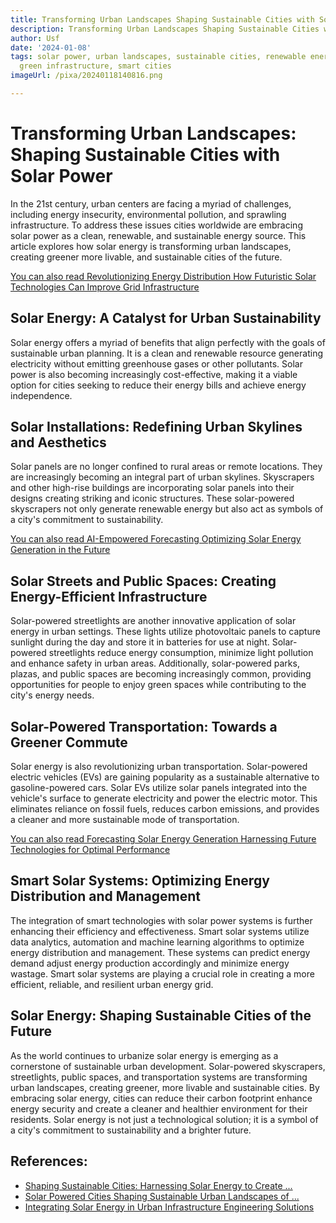 ```yaml
---
title: Transforming Urban Landscapes Shaping Sustainable Cities with Solar Power
description: Transforming Urban Landscapes Shaping Sustainable Cities with Solar Power
author: Usf
date: '2024-01-08'
tags: solar power, urban landscapes, sustainable cities, renewable energy, clean energy,
  green infrastructure, smart cities
imageUrl: /pixa/20240118140816.png

---
```

# Transforming Urban Landscapes:  Shaping Sustainable Cities with Solar Power

In the 21st century, urban centers are facing a myriad  of challenges, including energy insecurity, environmental pollution, and sprawling  infrastructure. To  address these  issues cities worldwide are embracing solar power as a clean, renewable, and sustainable energy source. This article explores how solar energy is transforming urban landscapes, creating greener more livable, and sustainable  cities of the future.

[You can also read Revolutionizing Energy Distribution How Futuristic Solar Technologies Can Improve  Grid Infrastructure](Revolutionizing%20Energy%20Distribution%20How%20Futuristic%20Solar%20Technologies%20Can%20Improve%20Grid%20Infrastructure)


## Solar Energy: A Catalyst for Urban Sustainability

Solar energy offers a myriad of benefits that align perfectly with the  goals of sustainable urban planning.  It is a clean and renewable resource  generating electricity without emitting greenhouse gases or other pollutants.  Solar  power is also becoming increasingly cost-effective, making  it  a viable  option for cities seeking to reduce their energy bills and achieve energy independence.

## Solar Installations: Redefining Urban Skylines and Aesthetics

Solar panels are no longer confined  to rural  areas or remote locations. They are increasingly becoming an integral part of  urban  skylines. Skyscrapers  and other high-rise buildings are incorporating solar panels into their designs creating striking and iconic structures. These solar-powered skyscrapers not only generate renewable energy  but also act as symbols of  a city's commitment to sustainability.

[You  can also read AI-Empowered Forecasting Optimizing Solar Energy Generation in the Future](AI-Empowered%20Forecasting%20Optimizing%20Solar%20Energy%20Generation%20in%20the%20Future)


## Solar Streets and Public Spaces: Creating Energy-Efficient Infrastructure

Solar-powered streetlights are another innovative  application of solar energy in urban  settings. These  lights utilize  photovoltaic panels to capture sunlight during the day and store  it in  batteries for use at night. Solar-powered streetlights reduce energy consumption, minimize light pollution and enhance safety in urban areas. Additionally, solar-powered parks, plazas, and public spaces are becoming increasingly common, providing opportunities for people to enjoy  green spaces while contributing to  the city's energy needs.

##  Solar-Powered Transportation: Towards a Greener Commute

Solar energy  is also revolutionizing urban transportation. Solar-powered electric vehicles (EVs) are gaining popularity as a sustainable alternative to  gasoline-powered  cars. Solar EVs utilize solar panels integrated into the  vehicle's surface to generate electricity  and power the electric motor.  This eliminates reliance on fossil fuels, reduces carbon emissions, and provides a cleaner and more sustainable mode of transportation.

[You can also read Forecasting Solar Energy Generation Harnessing  Future Technologies for Optimal Performance](Forecasting%20Solar%20Energy%20Generation%20Harnessing%20Future%20Technologies%20for%20Optimal%20Performance)


## Smart Solar Systems: Optimizing Energy Distribution and Management

The integration of smart technologies  with solar power systems  is further enhancing their efficiency and  effectiveness. Smart solar  systems utilize  data analytics, automation and machine learning algorithms to optimize energy distribution and management. These systems can predict energy demand adjust energy production accordingly and minimize energy wastage. Smart  solar systems are playing a crucial role in creating a more efficient, reliable, and resilient urban energy grid.

## Solar Energy: Shaping Sustainable Cities of the Future

As the world continues to urbanize solar energy is emerging  as a cornerstone  of sustainable urban development. Solar-powered skyscrapers, streetlights, public  spaces, and transportation systems are transforming  urban landscapes, creating greener, more livable and sustainable cities. By embracing solar energy, cities can reduce their carbon footprint enhance energy security and create a cleaner and healthier  environment for their residents. Solar energy is not just a technological  solution;  it is a symbol of a city's commitment  to sustainability and a brighter future.

## References:
- [Shaping Sustainable Cities: Harnessing Solar Energy to Create ...](https://energy5.com/shaping-sustainable-cities-harnessing-solar-energy-to-create-greener-urban-environments)
- [Solar Powered Cities Shaping Sustainable Urban Landscapes of ...](https://www.youtube.com/watch?v=9oFTnpEntac)
- [Integrating Solar Energy in Urban Infrastructure Engineering Solutions](https://utilitiesone.com/integrating-solar-energy-in-urban-infrastructure-engineering-solutions)
